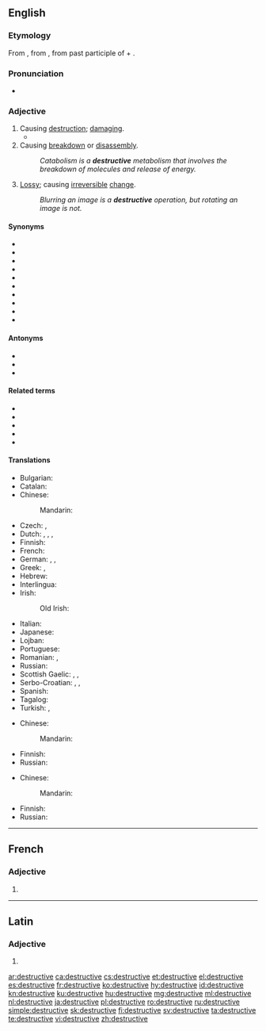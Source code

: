 ==English==

===Etymology===
From {{etyl|frm|en}} {{m|frm|destructif}}, from {{etyl|la|en}} {{m|la|destructivus}}, from past participle of {{m|la|destruo|destruere|to tear down, destroy}} + {{m|la|-ivus|}}.

===Pronunciation===
* {{a|UK}} {{IPA|/dɪˈstɹʌktɪv/|/dɪˈstɹʊktɪv/|lang=en}}

===Adjective===
{{en-adj}}

# Causing [[destruction]]; [[damage|damaging]].
#* {{quote-journal
|date=February 14, 2013
|author=Scott Tobias
|title=Film: Reviews: A Good Day To Die Hard
|work=The Onion AV Club
|url=http://www.avclub.com/articles/a-good-day-to-die-hard,92496/
|page=
|passage=After rescuing his estranged daughter in the last film, Live Free Or Die Hard, Willis heads to Russia to rescue his estranged son (Jai Courtney), a CIA agent on a mission to protect a whistleblower (Sebastian Koch) from a corrupt government official (Sergei Kolesnikov) with no shortage of '''destructive''' resources at his disposal.}}
# Causing [[breakdown]] or [[disassembly]].
#: ''Catabolism is a '''destructive''' metabolism that involves the breakdown of molecules and release of energy.''
# {{lb|en|computing}} [[lossy|Lossy]]; causing [[irreversible]] [[change]].
#: ''Blurring an image is a '''destructive''' operation, but rotating an image is not.''

====Synonyms====
* {{l|en|calamitous}}
* {{l|en|catastrophic}}
* {{l|en|devastate|devastating}}
* {{l|en|disastrous}}
* {{l|en|eradicative}}
* {{l|en|harmful}}
* {{l|en|pernicious}}
* {{l|en|ruinous}}
* {{l|en|wrackful}}
* {{l|en|wreckful}}

====Antonyms====
* {{l|en|constructive}}
* {{l|en|nondestructive}}
* {{l|en|productive}}

====Related terms====
* {{l|en|destruct}}
* {{l|en|destruction}}
* {{l|en|destructively}}
* {{l|en|destructiveness}}
* {{l|en|destructivity}}

====Translations====
{{trans-top|causing destruction; damaging}}
* Bulgarian: {{t+|bg|разрушителен}}
* Catalan: {{t|ca|destructiu}}
* Chinese: 
*: Mandarin: {{t-needed|cmn}}
* Czech: {{t|cs|ničivý}}, {{t|cs|destruktivní}}
* Dutch: {{t+|nl|destructief}}, {{t+|nl|destructieve}}, {{t+|nl|verwoestend}}, {{t+|nl|verwoestende}}
* Finnish: {{t|fi|tuhoisa}}
* French: {{t+|fr|destructif}}
* German: {{t+|de|destruktiv}}, {{t+|de|schädlich}}, {{t+|de|zerstörend}}
* Greek: {{t+|el|καταστροφικός|m}}, {{t+|el|καταστρεπτικός|m}}
* Hebrew: {{t|he|הרסני|tr=harsany|sc=Hebr}}
* Interlingua: {{t|ia|destructive}}
* Irish: {{t|ga|urbhadhach}}
*: Old Irish: {{t|sga|bráthamail}}
{{trans-mid}}
* Italian: {{t+|it|distruttivo}}
* Japanese: {{t|ja|破壊的|alt=破壊的な|tr=hakaiteki na}}
* Lojban: {{t|jbo|daspo}}
* Portuguese: {{t+|pt|destrutivo}}
* Romanian: {{t+|ro|distructiv|m|n}}, {{t+|ro|distrugător|m|n}}
* Russian: {{t+|ru|разрушительный}}
* Scottish Gaelic: {{t|gd|millteach}}, {{t|gd|sgriosach}}, {{t|gd|sgriosail}}
* Serbo-Croatian: {{t+|sh|rázōran}}, {{t+|sh|dȅstruktīvan}}, {{t+|sh|rùšilačkī}}
* Spanish: {{t+|es|destructivo}}
* Tagalog: {{t|tl|mapanira}}
* Turkish: {{t+|tr|yıkıcı}}, {{t|tr|tahripkar|alt=tahripkâr}}
{{trans-bottom}}

{{trans-top|causing breakdown}}
* Chinese: 
*: Mandarin: {{t-needed|cmn}}
{{trans-mid}}
* Finnish: {{t-needed|fi}}
* Russian: {{t-needed|ru}}
{{trans-bottom}}

{{trans-top|lossy}}
* Chinese: 
*: Mandarin: {{t-needed|cmn}}
{{trans-mid}}
* Finnish: {{t-needed|fi}}
* Russian: {{t-needed|ru}}
{{trans-bottom}}

----

==French==

===Adjective===
{{head|fr|adjective form}}

# {{feminine singular of|destructif|lang=fr}}

----

==Latin==

===Adjective===
{{la-adj-form|dēstructīve}}

# {{inflection of|dēstructīvus||voc|m|s|lang=la}}

[[ar:destructive]]
[[ca:destructive]]
[[cs:destructive]]
[[et:destructive]]
[[el:destructive]]
[[es:destructive]]
[[fr:destructive]]
[[ko:destructive]]
[[hy:destructive]]
[[id:destructive]]
[[kn:destructive]]
[[ku:destructive]]
[[hu:destructive]]
[[mg:destructive]]
[[ml:destructive]]
[[nl:destructive]]
[[ja:destructive]]
[[pl:destructive]]
[[ro:destructive]]
[[ru:destructive]]
[[simple:destructive]]
[[sk:destructive]]
[[fi:destructive]]
[[sv:destructive]]
[[ta:destructive]]
[[te:destructive]]
[[vi:destructive]]
[[zh:destructive]]